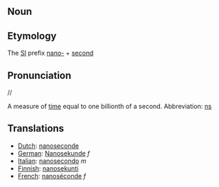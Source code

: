 ==Noun==

==Etymology==
The [[SI]] prefix [[nano-]] + [[second]]

==Pronunciation==
//

A measure of [[time]] equal to one billionth of a second.  Abbreviation: [[ns]]

==Translations==
*[[Dutch]]: [[nanoseconde]]
*[[German]]: [[Nanosekunde]] ''f''
*[[Italian]]: [[nanosecondo]] ''m''
*[[Finnish]]: [[nanosekunti]]
*[[French]]: [[nanoséconde]] ''f''